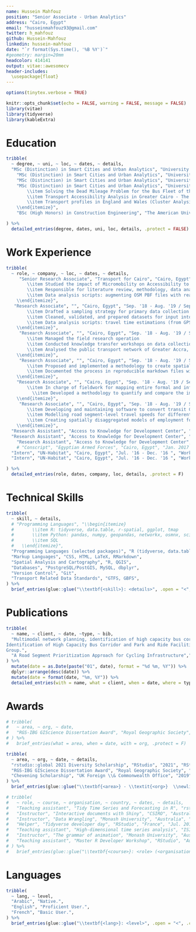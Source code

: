 ```yaml
---
name: Hussein Mahfouz
position: "Senior Associate - Urban Analytics"
address: "Cairo, Egypt"
email: "husseinmahfouz93@gmail.com"
twitter: h_mahfouz
github: Hussein-Mahfouz
linkedin: hussein-mahfouz
date: "`r format(Sys.time(), '%B %Y')`"
#geometry: margin=20mm
headcolor: 414141
output: vitae::awesomecv
header-includes:
  \usepackage{float}
---
```


```r
options(tinytex.verbose = TRUE)
```

```r
knitr::opts_chunk$set(echo = FALSE, warning = FALSE, message = FALSE)
library(vitae)
library(tidyverse)
library(kableExtra)
```

# Education


```r
tribble(
  ~ degree, ~ uni, ~ loc, ~ dates, ~ details,
  "MSc (Distinction) in Smart Cities and Urban Analytics", "University College London", "London, UK", "Sep. 2019 - Aug. 2020", "Studied quantitative geography, network analysis, statistics and urban systems theory.",
    "MSc (Distinction) in Smart Cities and Urban Analytics", "University College London", "London, UK", "Sep. 2019 - Aug. 2020", "Dissertation: Prioritizing Road Segments for Investment in Segregated Cycling Infrastructure - A Methodological Framework \\href{https://github.com/Hussein-Mahfouz/Bicycle-Network-Optimization}{[github link]}.",
    "MSc (Distinction) in Smart Cities and Urban Analytics", "University College London", "London, UK", "Sep. 2019 - Aug. 2020", "Received the RGS-IBG GIScience Dissertation Prize \\href{https://geoinfo.science/2021/01/25/dissertation-prize-winners-2020/}{[link]}.",
    "MSc (Distinction) in Smart Cities and Urban Analytics", "University College London", "London, UK", "Sep. 2019 - Aug. 2020", "Selected Projects: \\begin{itemize}
        \\item Solving the Dead Mileage Problem for the Bus Fleet of the Cairo Transport Authority (CTA) using Linear Optimization \\href{https://github.com/Hussein-Mahfouz/CASA-QM}{[link]}
        \\item Transport Accessibility Analysis in Greater Cairo - The role of informal transport \\href{https://github.com/Hussein-Mahfouz/GIS-Coursework}{[link]}
        \\item Transport profiles in England and Wales (Cluster Analysis, Classification, and Web Vizualization) \\href{https://uktransportprofiles.co.uk/index.html}{[link]}
    \\end{itemize}",
    "BSc (High Honors) in Construction Engineering", "The American University in Cairo", "Cairo, Egypt", "Sep. 2011 - Jun. 2016", "Focused on Structural Engineering and Construction Project Management.",

) %>% 
  detailed_entries(degree, dates, uni, loc, details, .protect = FALSE)
```

# Work Experience

```r
tribble(
  ~ role, ~ company, ~ loc, ~ dates, ~ details,
     "Senior Research Associate", "Transport for Cairo", "Cairo, Egypt", "Jan. '22 - Now", "Technical Lead for a project funded by the New Urban Mobility Alliance (NUMO) \\emph{Using New Urban Mobility Data in Accessibility Analysis}.  \\begin{itemize}
        \\item Studied the impact of Micromobility on Accessibility to opportunities, focusing on travel time improvements, micromobility supply constraints, and equity of access to opportunities
        \\item Responsible for literature review, methodology, data analysis, and project management
        \\item Data analysis scripts: augmenting OSM PBF files with realistic speeds from UBER/Mapbox data; Travel time matrix for different mode combinations (including micromobility) using r5r (calculated by running code in a docker image on a Digital Ocean droplet); cumulative accessibility calculations; equity of spatial distribution of accessibility
    \\end{itemize}",
   "Research Associate", "", "Cairo, Egypt", "Sep. '18 - Aug. '19 / Sep. '20 - Dec. '21", "Worked on the World Bank funded \\emph{Greater Cairo Region Mobility Assessment and Public Transport Improvement Study (MAPTIS)}.  \\begin{itemize}
        \\item Drafted a sampling strategy for primary data collection 
        \\item Cleaned, validated, and prepared datasets for input into a four-step model
        \\item Data analysis scripts: travel time estimations (from GPS data) and GTFS feed creation; employment accessibility analysis; road segment passenger flow analysis; spatiotemporal boarding and alighting patterns
    \\end{itemize}",
     "Research Associate", "", "Cairo, Egypt", "Sep. '18 - Aug. '19 / Sep. '20 - Dec. '21", "Worked on the \\emph{Ghana Urban Mobility and Accessibility Project (GUMAP)} component on \\emph{Short term technical assistance for the completion of databases and maps of public transport routes and passenger flows in GAMA}. \\begin{itemize}
        \\item Managed the field research operation 
        \\item Conducted knowledge transfer workshops on data collection and analysis for the local departments of transport
        \\item Analysed the public transport network of Greater Accra, and co-authored project reports
    \\end{itemize}",
     "Research Associate", "", "Cairo, Egypt", "Sep. '18 - Aug. '19 / Sep. '20 - Dec. '21", "Worked on creating a spatial model of employment of Casablanca, Morocco for the World Bank \\begin{itemize}
        \\item Proposed and implemented a methodology to create spatially disaggregated employment datasets in a data-poor context, accounting for informal employment
        \\item Documented the process in reproducible markdown files with embedded code
    \\end{itemize}",
    "Research Associate", "", "Cairo, Egypt", "Sep. '18 - Aug. '19 / Sep. '20 - Dec. '21", "Worked on the World Bank funded study: \\emph{Multimodal Transport Strategy for the Greater Cairo Region}. \\begin{itemize}
        \\item In charge of fieldwork for mapping entire formal and informal public transport networks of the Greater Cairo Region
          \\item Developed a methodology to quantify and compare the impact of proposed bus corridors on regional accessibility
    \\end{itemize}",
     "Research Associate", "", "Cairo, Egypt", "Sep. '18 - Aug. '19 / Sep. '20 - Dec. '21", "Research and Development. \\begin{itemize}
        \\item Developing and maintaining software to convert transit GIS data from primary data collection to GTFS feeds that are used for trip planning and analysis tasks (feeds contain both formal and informal modes of public transport)
        \\item Modelling road segment-level travel speeds for different travel modes using gps trackpoints from primary data collection exercises
        \\item Creating spatially disaggregated models of employment for cities without such data
    \\end{itemize}",
  "Research Assistant", "Access to Knowledge for Development Center", "Cairo, Egypt", "Mar. '18 - Sep. '18 ", "Worked on gaining insights into transportation sector through data-driven research",  
  "Research Assistant", "Access to Knowledge for Development Center", "Cairo, Egypt", "Mar. '18 - Sep. '18 ", "Carried out research on informal transportation on Cairo’s Ring Road. The research focused on how informal transportation fills demand gaps, and the role of unofficial access points in accessibility to transport",
    "Research Assistant", "Access to Knowledge for Development Center", "Cairo, Egypt", "Mar. '18 - Sep. '18 ", "Carried out research on the impact of ride-sharing applications on the livelihoods and safety of women in Egypt",
    # "Conscript", "Egyptian Armed Forces", "Cairo, Egypt", "Jan. 2017 - Mar. 2018 ", "1 year mandatory conscription spent with the Egyptian Air Force",  
  "Intern", "UN-Habitat", "Cairo, Egypt", "Jul. '16 - Dec. '16 ", "Worked on the mobility program which supported the government in shifting towards an integrated transportation system. Proposed solutions included a BRT system, bike infrastructure and improved passenger information",  
  "Intern", "UN-Habitat", "Cairo, Egypt", "Jul. '16 - Dec. '16 ", "Worked on a land readjustment project which provided inclusive solutions to the issue of urban sprawl on agricultural land",  

) %>% 
  detailed_entries(role, dates, company, loc, details, .protect = F)
```

# Technical Skills

```r
tribble(
  ~ skill, ~ details,
  # "Programming Languages", "\\begin{itemize}
  #       \\item R: tidyverse, data.table, r-spatial, ggplot, tmap
  #       \\item Python: pandas, numpy, geopandas, networkx, osmnx, scikit-learn
  #       \\item SQL
  #   \\end{itemize}",
  "Programming Languages (selected packages)", "R (tidyverse, data.table, sf, terra, sfnetworks, dodgr, r5r, gtfsrouter, ggplot, tmap), Python (pandas, numpy, scipy, scikit-learn, geopandas, networkx, osmnx), SQL",
  "Markup Languages", "CSS, HTML, LaTeX, RMarkdown",
  "Spatial Analysis and Cartography", "R, QGIS",
  "Databases", "PostgreSQL/PostGIS, MySQL, dbplyr",
  "Version Control", "Git",
  "Transport Related Data Standards", "GTFS, GBFS",
) %>%
  brief_entries(glue::glue("\\textbf{<skill>}: <details>", .open = "<", .close = ">"), .protect = FALSE)
```

<!-- # Technical Skills -->

<!-- ```{r tech, results='markup'} -->
<!-- tribble( -->
<!--    ~`Coding Languages (Selected packages)`, ~Software, ~`Markup Languages`, -->
<!--    "R -- Python -- SQL", -->
<!--   "Git -- QGIS -- PostgreSQL/PostGIS", -->
<!--   "CSS -- HTML -- \\LaTeX -- RMarkdown" -->
<!-- ) %>% -->
<!--   kable(booktabs = T, align = 'c', escape = F, format = "latex") %>% -->
<!--   kable_styling(full_width = F, font_size = 9, latex_options = "hold_position") %>%  -->
<!--   row_spec(0, bold = T, color = "#414141") %>%  -->
<!--   row_spec(1, bold = F, color = "#7f7f7f") %>%  -->
<!--   column_spec(column = 1:3, width = '4.75cm') -->
<!-- ``` -->

<!-- \pagebreak -->

<!-- # Soft Skills -->

<!-- ```{r soft} -->
<!-- tribble( -->
<!--   ~ skill, ~ details, -->
<!--   "Communication", "I often present work to external clients. I have learned to package information within a clear, consise, and structured narrative", -->
<!--   "Report Writing", "This is core to my current work", -->
<!--   "Problem Solving", "Methodological difficulties arise all the time. I am used to coming up with creative solutions" -->
<!-- ) %>% -->
<!--   brief_entries(glue::glue("\\textbf{<skill>}: <details>", .open = "<", .close = ">"), .protect = FALSE) -->
<!-- ``` -->


<!-- ``` -->
# Publications

```r
tribble(
  ~ name, ~ client, ~ date, ~type, ~ bib,
  "Multimodal network planning, identification of high capacity bus corridor and park and ride facilities in the Greater Cairo Region","World Bank Report","08, 2019","Report","Hegazy, M., Kalila, A., \\textbf{Mahfouz, H.} (2019). “Multimodal Network Planning,
Identification of High Capacity Bus Corridor and Park and Ride Facilities.” World Bank
Group.",
  "A Road Segment Prioritization Approach for Cycling Infrastructure","arXiv","04, 2021","Preprint","\\textbf{Mahfouz, H.}, Arcaute, E., Lovelace, R. (2021). “A Road Segment Prioritization Approach for Cycling Infrastructure. arXiv. \\textit{https://arxiv.org/abs/2105.03712}”"
) %>% 
  mutate(date = as.Date(paste("01", date), format = "%d %m, %Y")) %>% 
  dplyr::arrange(desc(date)) %>% 
  mutate(date = format(date, "%m, %Y")) %>% 
  detailed_entries(with = name, what = client, when = date, where = type, why = bib, .protect=FALSE)
```

# Awards

```r
# tribble(
#   ~ area, ~ org, ~ date,
#   "RGS-IBG GIScience Dissertation Award", "Royal Geographic Society", "2020",
# ) %>% 
#   brief_entries(what = area, when = date, with = org, .protect = F)

tribble(
  ~ area, ~ org, ~ date, ~ details,
  "rstudio::global 2021 Diversity Scholarship", "RStudio", "2021", "RStudio is a company that develops free an open source tools for the R programming language. Each years they provide a number of scholarships where recipients attend workshops held by their lead developers.",
  "RGS-IBG GIScience Dissertation Award", "Royal Geographic Society", "2020", "The Royal Geographical Society (with the Institute of British Geographers) - RGS-IBG - GIScience Research Group is a group of academics and practitioners working on Geographic Data Science. Each year they award a prize for the best postgraduate dissertation in geographic information science in the UK and Ireland.",
  "Chevening Scholarship", "UK Foreign \\& Commonwealth Office", "2019", "Chevening Scholarships are the UK government’s global scholarship programme. Scholarships are awarded to outstanding candidates to do postgraduate degrees in the UK."
) %>% 
  brief_entries(glue::glue("\\textbf{<area>} - \\textit{<org>}  \\newline <details>", .open = "<", .close = ">"), paste0(date, "\\newline"), .protect = FALSE)

# tribble(
#   ~ role, ~ course, ~ organisation, ~ country, ~ dates, ~ details,
#   "Teaching assistant", "Tidy Time Series and Forecasting in R", "rstudio::conf", "USA", "Jan. 2020", "Two day workshop with Rob Hyndman on forecasting using tidyverse workflows.",
#   "Instructor", "Interactive documents with Shiny", "CSIRO", "Australia", "Nov. 2019", "Two day intermediate workshop on developing of shiny applications.",
#   "Instructor", "Data Wrangling", "Monash University", "Australia", "Sep. 2019", "A short workshop in the 'R Workshops for Beginners' series on using tidyr and dplyr to wrangle data.",
#   "Helper", "Tidyverse developer day", "RStudio", "France", "Jul. 2019", "A one day developer day where I helped R users resolve issues on tidyverse packages.",
#   "Teaching assistant", "High-dimensional time series analysis", "ISI WSC", "Malaysia", "Aug. 2019", "One day short course with Rob Hyndman for analysing and forecasting large collections of time series.",
#   "Instructor", "The grammar of animation", "Monash University", "Australia", "Mar. 2019", "A short workshop for NUMBAT group on creating animated graphics in R with the gganimate package.",
#   "Teaching assistant", "Master R Developer Workshop", "RStudio", "Australia", "Dec. 2016", "A two day workshop with Hadley Wicham on programming with R and developing R packages.",
# ) %>% 
#   brief_entries(glue::glue("\\textbf{<course>}: <role> (<organisation>, <country>) \\newline <details>", .open = "<", .close = ">"), paste0(dates, "\\newline"), .protect = FALSE)


```

# Languages

```r
tribble(
  ~ lang, ~ level,
  "Arabic", "Native.",
  "English", "Proficient User.",
  "French", "Basic User.",
) %>% 
  brief_entries(glue::glue("\\textbf{<lang>}: <level>", .open = "<", .close = ">"), .protect = FALSE)
```


